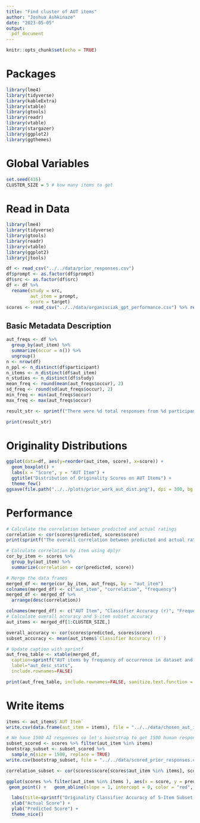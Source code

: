 ```yaml
---
title: "Find cluster of AUT items"
author: "Joshua Ashkinaze"
date: "2023-05-05"
output:
  pdf_document
---
```


```r
knitr::opts_chunk$set(echo = TRUE)
```

# Packages

```r
library(lme4)
library(tidyverse)
library(kableExtra)
library(xtable)
library(gtools)
library(readr)
library(vtable)
library(stargazer)
library(ggplot2)
library(ggthemes)
```

# Global Variables

```r
set.seed(416)
CLUSTER_SIZE = 5 # how many items to get
```

# Read in Data

```r
library(lme4)
library(tidyverse)
library(gtools)
library(readr)
library(vtable)
library(ggplot2)
library(jtools)

df <- read_csv("../../data/prior_responses.csv")
df$prompt <- as.factor(df$prompt)
df$src <- as.factor(df$src)
df <- df %>%
  rename(study = src,
         aut_item = prompt,
         score = target)
scores <- read_csv("../../data/organisciak_gpt_performance.csv") %>% rename(aut_item = prompt, score=target)
```

## Basic Metadata Description

```r
aut_freqs <- df %>%
  group_by(aut_item) %>%
  summarize(occur = n()) %>%
  ungroup()
n <- nrow(df)
n_ppl <- n_distinct(df$participant)
n_items <- n_distinct(df$aut_item)
n_studies <- n_distinct(df$study)
mean_freq <- round(mean(aut_freqs$occur), 2) 
sd_freq <- round(sd(aut_freqs$occur), 2) 
min_freq <- min(aut_freqs$occur) 
max_freq <- max(aut_freqs$occur) 

result_str <- sprintf("There were %d total responses from %d participants, across %d distinct AUT items and %d distinct studies. Across all studies, scores were normalized from 1-5. The frequency of AUT items (M=%.2f, SD=%.2f) ranged from %d to %d.", n, n_ppl, n_items, n_studies, mean_freq, sd_freq, min_freq, max_freq)

print(result_str)


```

# Originality Distributions

```r
ggplot(data=df, aes(y=reorder(aut_item, score), x=score)) + 
  geom_boxplot() +
  labs(x = "Score", y = "AUT Item") +
  ggtitle("Distribution of Originality Scores on AUT Items") +
  theme_few()
ggsave(file.path("../../plots/prior_work_aut_dist.png"), dpi = 300, bg = 'transparent')
```

# Performance
```r
# Calculate the correlation between predicted and actual ratings
correlation <- cor(scores$predicted, scores$score)
print(sprintf("The overall correlation between predicted and actual ratings is %.2f", correlation))
```


```r
# Calculate correlation by item using dplyr
cor_by_item <- scores %>%
  group_by(aut_item) %>%
  summarize(correlation = cor(predicted, score))

# Merge the data frames
merged_df <- merge(cor_by_item, aut_freqs, by = "aut_item")
colnames(merged_df) <- c("aut_item", "correlation", "frequency")
merged_df <- merged_df %>% 
  arrange(desc(correlation))

colnames(merged_df) <- c("AUT Item", "Classifier Accuracy (r)", "Frequency in Dataset")
# Calculate overall accuracy and 5-item subset accuracy
aut_items <- merged_df[1:CLUSTER_SIZE,]

overall_accuracy <- cor(scores$predicted, scores$score)
subset_accuracy <- mean(aut_items$`Classifier Accuracy (r)`)

# Update caption with sprintf
aut_freq_table <- xtable(merged_df, 
  caption=sprintf("AUT items by frequency of occurrence in dataset and classifier accuracy, where overall accuracy (r) = %.2f, and average accuracy (r) from 5-item subset = %.2f. All data from \\citet{organisciak_beyond_2022}.", overall_accuracy, subset_accuracy), 
  label="aut_desc_stats", 
  include.rownames=FALSE)

print(aut_freq_table, include.rownames=FALSE, sanitize.text.function = function(x){x})

```
# Write items

```r
items <- aut_items$`AUT Item`
write.csv(data.frame(aut_item = items), file = "../../data/chosen_aut_items.csv", row.names = FALSE)

# We have 1500 AI responses so let's bootstrap to get 1500 human responses, too
subset_scored <- scores %>% filter(aut_item %in% items)
bootstrap_subset <- subset_scored %>% 
  sample_n(size = 1500, replace = TRUE)
write.csv(bootstrap_subset, file = "../../data/scored_prior_responses.csv", row.names = FALSE)

```


```r
correlation_subset <- cor(scores$score[scores$aut_item %in% items], scores$predicted[scores$aut_item %in% items])

ggplot(scores %>% filter(aut_item %in% items ), aes(x = score, y = predicted)) +
 geom_point() +   geom_abline(slope = 1, intercept = 0, color = "red", linetype = "dashed") +

  labs(title=sprintf("Originality Classifier Accuracy of 5-Item Subset \n(r= %.2f)", correlation_subset)) +
  xlab("Actual Score") +
  ylab("Predicted Score") +
  theme_nice()
```



